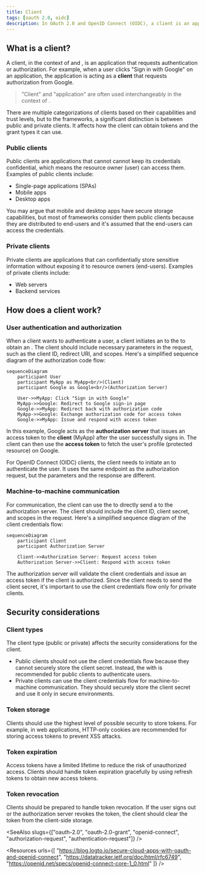```yaml
---
title: Client
tags: [oauth 2.0, oidc]
description: In OAuth 2.0 and OpenID Connect (OIDC), a client is an application that requests authentication or authorization on behalf of a user or itself. Clients can be public or private, and they use different grant types to obtain tokens.
---
```


## What is a client?

A client, in the context of <Ref slug="oauth-2.0" /> and <Ref slug="openid-connect" />, is an application that requests authentication or authorization. For example, when a user clicks "Sign in with Google" on an application, the application is acting as a **client** that requests authorization from Google.

> "Client" and "application" are often used interchangeably in the context of <Ref slug="iam" />.

There are multiple categorizations of clients based on their capabilities and trust levels, but to the frameworks, a significant distinction is between public and private clients. It affects how the client can obtain tokens and the grant types it can use.

### Public clients

Public clients are applications that cannot cannot keep its credentials confidential, which means the resource owner (user) can access them. Examples of public clients include:

- Single-page applications (SPAs)
- Mobile apps
- Desktop apps

You may argue that mobile and desktop apps have secure storage capabilities, but most of frameworks consider them public clients because they are distributed to end-users and it's assumed that the end-users can access the credentials.

### Private clients

Private clients are applications that can confidentially store sensitive information without exposing it to resource owners (end-users). Examples of private clients include:

- Web servers
- Backend services

## How does a client work?

### User authentication and authorization

When a client wants to authenticate a user, a client initiates an <Ref slug="authorization-request" /> to the <Ref slug="authorization-server" /> to obtain an <Ref slug="access-token" />. The client should include necessary parameters in the request, such as the client ID, redirect URI, and scopes. Here's a simplified sequence diagram of the authorization code flow:

```mermaid
sequenceDiagram
    participant User
    participant MyApp as MyApp<br/>(Client)
    participant Google as Google<br/>(Authorization Server)

    User->>MyApp: Click "Sign in with Google"
    MyApp->>Google: Redirect to Google sign-in page
    Google->>MyApp: Redirect back with authorization code
    MyApp->>Google: Exchange authorization code for access token
    Google->>MyApp: Issue and respond with access token
```

In this example, Google acts as the **authorization server** that issues an access token to the **client** (MyApp) after the user successfully signs in. The client can then use the **access token** to fetch the user's profile (protected resource) on Google.

For OpenID Connect (OIDC) clients, the client needs to initiate an <Ref slug="authentication-request" /> to authenticate the user. It uses the same endpoint as the authorization request, but the parameters and the response are different.

### Machine-to-machine communication

For <Ref slug="machine-to-machine" /> communication, the client can use the <Ref slug="client-credentials-flow" /> to directly send a <Ref slug="token-request" /> to the authorization server. The client should include the client ID, client secret, and scopes in the request. Here's a simplified sequence diagram of the client credentials flow:

```mermaid
sequenceDiagram
    participant Client
    participant Authorization Server

    Client->>Authorization Server: Request access token
    Authorization Server->>Client: Respond with access token
```

The authorization server will validate the client credentials and issue an access token if the client is authorized. Since the client needs to send the client secret, it's important to use the client credentials flow only for private clients.

## Security considerations

### Client types

The client type (public or private) affects the security considerations for the client.

- Public clients should not use the client credentials flow because they cannot securely store the client secret. Instead, the <Ref slug="authorization-code-flow" /> with <Ref slug="pkce" /> is recommended for public clients to authenticate users.
- Private clients can use the client credentials flow for machine-to-machine communication. They should securely store the client secret and use it only in secure environments.

### Token storage

Clients should use the highest level of possible security to store tokens. For example, in web applications, HTTP-only cookies are recommended for storing access tokens to prevent XSS attacks.

### Token expiration

Access tokens have a limited lifetime to reduce the risk of unauthorized access. Clients should handle token expiration gracefully by using <Ref slug="refresh-token">refresh tokens</Ref> to obtain new access tokens.

### Token revocation

Clients should be prepared to handle token revocation. If the user signs out or the authorization server revokes the token, the client should clear the token from the client-side storage.

<SeeAlso slugs={["oauth-2.0", "oauth-2.0-grant", "openid-connect", "authorization-request", "authentication-request"]} />

<Resources
  urls={[
    "https://blog.logto.io/secure-cloud-apps-with-oauth-and-openid-connect",
    "https://datatracker.ietf.org/doc/html/rfc6749",
    "https://openid.net/specs/openid-connect-core-1_0.html"
  ]}
/>
